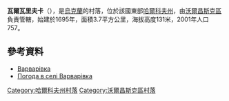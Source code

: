 {{coord|50|22|21|N|37|20|27|E|scale:100000_region:UA|display=title}}

'''瓦爾瓦里夫卡'''（{{lang-uk|Варварівка}}），是[[烏克蘭|烏克蘭]]的村落，位於該國東部[[哈爾科夫州|哈爾科夫州]]，由[[沃爾昌斯克區|沃爾昌斯克區]]負責管轄，始建於1695年，面積3.7平方公里，海拔高度131米，2001年人口757。

==參考資料==
* [http://gska2.rada.gov.ua/pls/z7502/A005?rdat1=09.01.2009&rf7571=32763 Варварівка]{{dead link|date=2018年3月 |bot=InternetArchiveBot |fix-attempted=yes }}
* [http://weather.in.ua/ua/har'kovskaja/2518 Погода в селі Варварівка] {{Wayback|url=http://weather.in.ua/ua/har%27kovskaja/2518 |date=20160323025202 }}

{{DEFAULTSORT:Варварівка}}
[[Category:哈爾科夫州村落|Category:哈爾科夫州村落]]
[[Category:沃爾昌斯克區村落|Category:沃爾昌斯克區村落]]


{{Kharkiv-geo-stub}}